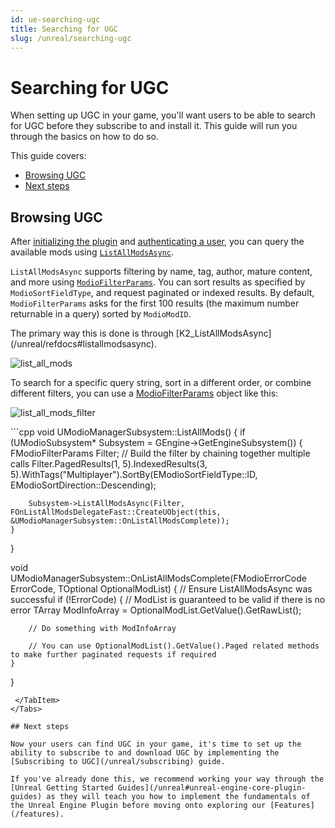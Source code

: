 ```yaml
---
id: ue-searching-ugc
title: Searching for UGC
slug: /unreal/searching-ugc
---
```


# Searching for UGC

When setting up UGC in your game, you'll want users to be able to search for UGC before they subscribe to and install it. This guide will run you through the basics on how to do so. 

This guide covers:

* [Browsing UGC](#browsing-ugc)
* [Next steps](#next-steps)

## Browsing UGC

After [initializing the plugin](/unreal/initialization) and [authenticating a user](/unreal/user-authentication), you can query the available mods using [`ListAllModsAsync`](/unreal/refdocs#listallmodsasync). 

`ListAllModsAsync` supports filtering by name, tag, author, mature content, and more using [`ModioFilterParams`](/unreal/refdocs#modiofilterparams).  You can sort results as specified by `ModioSortFieldType`, and request paginated or indexed results. By default, `ModioFilterParams` asks for the first 100 results (the maximum number returnable in a query) sorted by `ModioModID`.

<Tabs group-id="languages">
  <TabItem value="blueprint" label="Blueprint">
The primary way this is done is through [K2_ListAllModsAsync](/unreal/refdocs#listallmodsasync).

![list_all_mods](img/list_all_mods.png)

To search for a specific query string, sort in a different order, or combine different filters, you can use a [ModioFilterParams](/unreal/refdocs#modiofilterparams) object like this:

![list_all_mods_filter](img/list_all_mods_filter.png)

  </TabItem>
  <TabItem value="c++" label="C++" default>
 ```cpp
void UModioManagerSubsystem::ListAllMods()
{
	if (UModioSubsystem* Subsystem = GEngine->GetEngineSubsystem<UModioSubsystem>())
	{
		FModioFilterParams Filter;
		// Build the filter by chaining together multiple calls
		Filter.PagedResults(1, 5).IndexedResults(3, 5).WithTags("Multiplayer").SortBy(EModioSortFieldType::ID, EModioSortDirection::Descending);

		Subsystem->ListAllModsAsync(Filter, FOnListAllModsDelegateFast::CreateUObject(this, &UModioManagerSubsystem::OnListAllModsComplete));
	}
}

void UModioManagerSubsystem::OnListAllModsComplete(FModioErrorCode ErrorCode, TOptional<FModioModInfoList> OptionalModList)
{
	// Ensure ListAllModsAsync was successful
	if (!ErrorCode)
	{
		// ModList is guaranteed to be valid if there is no error
		TArray<FModioModInfo> ModInfoArray = OptionalModList.GetValue().GetRawList();

		// Do something with ModInfoArray

		// You can use OptionalModList().GetValue().Paged related methods to make further paginated requests if required
	}
}

 ```
  </TabItem>
</Tabs>

## Next steps

Now your users can find UGC in your game, it's time to set up the ability to subscribe to and download UGC by implementing the [Subscribing to UGC](/unreal/subscribing) guide.

If you've already done this, we recommend working your way through the [Unreal Getting Started Guides](/unreal#unreal-engine-core-plugin-guides) as they will teach you how to implement the fundamentals of the Unreal Engine Plugin before moving onto exploring our [Features](/features).